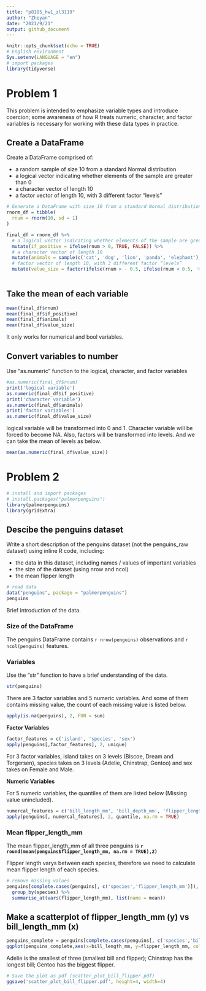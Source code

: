 ```yaml
---
title: "p8105_hw1_zl3119"
author: "Zheyan"
date: "2021/9/21"
output: github_document
---
```


```r
knitr::opts_chunk$set(echo = TRUE)
# English environment
Sys.setenv(LANGUAGE = "en")
# import packages
library(tidyverse)
```

# Problem 1

This problem is intended to emphasize variable types and introduce coercion; some awareness of how R treats numeric, character, and factor variables is necessary for working with these data types in practice.

## Create a DataFrame

Create a DataFrame comprised of:

* a random sample of size 10 from a standard Normal distribution
* a logical vector indicating whether elements of the sample are greater than 0
* a character vector of length 10
* a factor vector of length 10, with 3 different factor “levels”

```r
# Generate a DataFrame with size 10 from a standard Normal distribution
rnorm_df = tibble(
  rnum = rnorm(10, sd = 1)
) 

final_df = rnorm_df %>% 
  # a logical vector indicating whether elements of the sample are greater than 0
  mutate(if_positive = ifelse(rnum > 0, TRUE, FALSE)) %>%
  # a character vector of length 10
  mutate(animals = sample(c('cat', 'dog', 'lion', 'panda', 'elephant'),size = 10, replace = TRUE)) %>%
  # factor vector of length 10, with 3 different factor “levels”
  mutate(value_size = factor(ifelse(rnum > - 0.5, ifelse(rnum < 0.5, 'medium', 'big'), 'small'))) 
  
```

## Take the mean of each variable 

```r
mean(final_df$rnum)
mean(final_df$if_positive)
mean(final_df$animals)
mean(final_df$value_size)
```
It only works for numerical and bool variables.

## Convert variables to number
Use "as.numeric" function to the logical, character, and factor variables

```r
#as.numeric(final_df$rnum)
print('logical variable')
as.numeric(final_df$if_positive)
print('character variable')
as.numeric(final_df$animals)
print('factor variables')
as.numeric(final_df$value_size)
```
logical variable will be transformed into 0 and 1. Character variable will be forced to become NA. Also, factors will be transformed into levels. And we can take the mean of levels as below.
```r
mean(as.numeric(final_df$value_size))
```

# Problem 2

```r
# install and import packages
# install.packages("palmerpenguins")
library(palmerpenguins)
library(gridExtra)
```

## Descibe the penguins dataset
Write a short description of the penguins dataset (not the penguins_raw dataset) using inline R code, including:

* the data in this dataset, including names / values of important variables
* the size of the dataset (using nrow and ncol)
* the mean flipper length
```r
# read data
data("penguins", package = "palmerpenguins")
penguins
```

Brief introduction of the data.

### Size of the DataFrame

The penguins DataFrame contains `r nrow(penguins)` observations and `r ncol(penguins)` features.

### Variables

Use the "str" function to have a brief understanding of the data.

```r
str(penguins)
```

There are 3 factor variables and 5 numeric variables. And some of them contains missing value, the count of each missing value is listed below.

```r
apply(is.na(penguins), 2, FUN = sum)
```

**Factor Variables**

```r
factor_features = c('island', 'species', 'sex')
apply(penguins[,factor_features], 2, unique)
```

For 3 factor variables, island takes on 3 levels (Biscoe, Dream and Torgersen), species takes on 3 levels (Adelie, Chinstrap, Gentoo) and sex takes on Female and Male. 

**Numeric Variables**

For 5 numeric variables, the quantiles of them are listed below (Missing value unincluded).

```r
numercal_features = c('bill_length_mm', 'bill_depth_mm', 'flipper_length_mm', 'body_mass_g', 'year')
apply(penguins[, numercal_features], 2, quantile, na.rm = TRUE)
```

### Mean flipper_length_mm

The mean flipper_length_mm of all three penguins is **`r round(mean(penguins$flipper_length_mm, na.rm = TRUE),2)`**

Flipper length varys between each species, therefore we need to calculate mean flipper length of each species.

```r
# remove missing values
penguins[complete.cases(penguins[, c('species','flipper_length_mm')]), ] %>%
  group_by(species) %>%
  summarise_at(vars(flipper_length_mm), list(name = mean))
```

## Make a scatterplot of flipper_length_mm (y) vs bill_length_mm (x)

```r
penguins_complete = penguins[complete.cases(penguins[, c('species','bill_length_mm','flipper_length_mm')]), ]
ggplot(penguins_complete,aes(x=bill_length_mm, y=flipper_length_mm, color=species)) + geom_point()
```
Adelie is the smallest of three (smallest bill and flipper); Chinstrap has the longest bill; Gentoo has the biggest flipper.

```r
# Save the plot as pdf (scatter_plot_bill_flipper.pdf)
ggsave('scatter_plot_bill_flipper.pdf', height=4, width=4)
```



